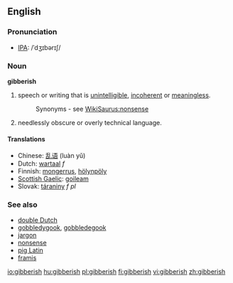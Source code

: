 ==English==
===Pronunciation===
*[[IPA]]: /ˈdʒɪbərɪʃ/
===Noun===
'''gibberish'''

#speech or writing that is [[unintelligible]], [[incoherent]] or [[meaningless]].
#:Synonyms - see [[WikiSaurus:nonsense]]
#needlessly obscure or overly technical language.

====Translations====
*Chinese: [[乱语]] (luàn yǔ)
*Dutch: [[wartaal]] ''f''
*Finnish: [[mongerrus]], [[hölynpöly]]
*[[Scottish Gaelic]]: [[goileam]] {{m}}
*Slovak: [[táraniny]] ''f pl''

===See also===
*[[double Dutch]]
*[[gobbledygook]], [[gobbledegook]]
*[[jargon]]
*[[nonsense]]
*[[pig Latin]]
*[[Framis|framis]]

[[io:gibberish]]
[[hu:gibberish]]
[[pl:gibberish]]
[[fi:gibberish]]
[[vi:gibberish]]
[[zh:gibberish]]